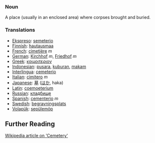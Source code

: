 === Noun === 

A place (usually in an enclosed area) where corpses brought and buried.

=== Translations === 
*[[Ekspreso]]: [[semeterio]]
*[[Finnish]]: [[hautausmaa]]
*[[French]]: [[cimetière]] ''m''
*[[German]]: [[Kirchhof]] ''m'', [[Friedhof]] ''m''
*[[Greek]]: [[κοιμοιτεριον]]
*[[Indonesian]]: [[pusara]], [[kubur|kuburan]], [[makam]] 
*[[Interlingua]]: [[cemeterio]] 
*[[Italian]]: [[cimitero]] ''m''
*[[Japanese]]: [[墓]] ([[はか]], haka)
*[[Latin]]: [[coemoeterium]]
*[[Russian]]: [[кладбище]]
*[[Spanish]]: [[cementerio]] ''m''
*[[Swedish]]: [[begravningsplats]]
*[[Volapük]]: [[sepülemöp]]

== Further Reading ==

[http://en2.wikipedia.org/wiki/Cemetery Wikipedia article on 'Cemetery']